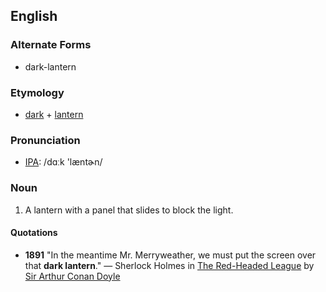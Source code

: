 ==English==
===Alternate Forms===
*dark-lantern

===Etymology===
*[[dark]] + [[lantern]]

===Pronunciation===
*[[Pronunciation guide|IPA]]: /dɑːk 'læntɚn/

===Noun===
#A lantern with a panel that slides to block the light.

====Quotations====
*'''1891''' "In the meantime Mr. Merryweather, we must put the screen over that '''dark lantern'''." &mdash; Sherlock Holmes in [[w:The_Red-Headed_League|The Red-Headed League]] by [[w:Arthur_Conan_Doyle|Sir Arthur Conan Doyle]]
